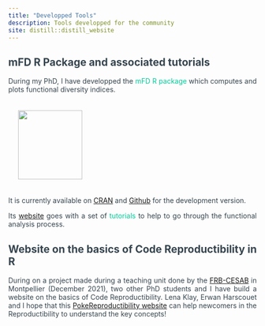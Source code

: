 ```yaml
---
title: "Developped Tools"
description: Tools developped for the community
site: distill::distill_website
---
```


<style>
body {
text-align: justify;
color: #36454F}
</style>


## mFD R Package and associated tutorials


During my PhD, I have developped the <span style="color: #00cc99;">mFD R package</span> which computes and plots functional diversity indices.


<img src="https://raw.githubusercontent.com/CmlMagneville/mFD/main/man/figures/hexasticker_mFD.png" style="height:140px; width:130px; padding:20px;"/>

It is currently available on [CRAN](https://cran.r-project.org/web/packages/mFD/index.html) and [Github](https://github.com/CmlMagneville/mFD) for the development version. 

Its [website](https://cmlmagneville.github.io/mFD/) goes with a set of <span style="color: #00cc99;">tutorials</span> to help to go through the functional analysis process.


## Website on the basics of Code Reproductibility in R

During on a project made during a teaching unit done by the [FRB-CESAB](https://www.fondationbiodiversite.fr/en/about-the-foundation/le-cesab/) in Montpellier (December 2021), 
two other PhD students and I have build a website on the basics of Code Reproductibility. Lena Klay, Erwan Harscouet and I hope that this [PokeReproductibility website](https://poke-reproducibility.netlify.app/) can help newcomers in the Reproductibility to understand the key concepts!

